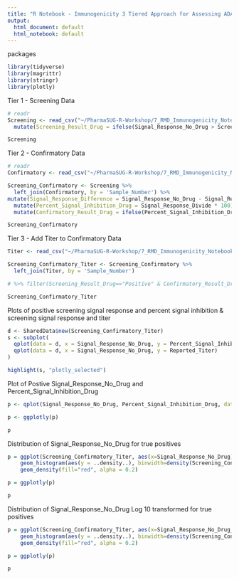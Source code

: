 ```yaml
---
title: "R Notebook - Immunogenicity 3 Tiered Approach for Assessing ADA Positive Samples"
output:
  html_document: default
  html_notebook: default
---
```


packages
```r
library(tidyverse)
library(magrittr)
library(stringr)
library(plotly)
```

Tier 1 - Screening Data
```r

# readr
Screening <- read_csv("~/PharmaSUG-R-Workshop/7_RMD_Immunogenicity_Notebook/Sample_ADA_Data_05062017_Screening.csv") %>% mutate(Screening_Cutpoint = 200) %>%
  mutate(Screening_Result_Drug = ifelse(Signal_Response_No_Drug > Screening_Cutpoint, "Positive", "Negative")) %>% mutate(Signal_Response_No_Drug_log10 = log10(Signal_Response_No_Drug)) %>% filter(Screening_Result_Drug=="Positive")

Screening
```

Tier 2 - Confirmatory Data
```r

# readr
Confirmatory <- read_csv("~/PharmaSUG-R-Workshop/7_RMD_Immunogenicity_Notebook/Sample_ADA_Data_05062017_Confirmatory.csv")

Screening_Confirmatory <- Screening %>%
  left_join(Confirmatory, by = 'Sample_Number') %>%
mutate(Signal_Response_Difference = Signal_Response_No_Drug - Signal_Response_Drug)  %>% mutate(Signal_Response_Divide = Signal_Response_Difference / Signal_Response_No_Drug)  %>%
  mutate(Percent_Signal_Inhibition_Drug = Signal_Response_Divide * 100) %>% mutate(Confirmatory_Cutpoint = 20) %>%
  mutate(Confirmatory_Result_Drug = ifelse(Percent_Signal_Inhibition_Drug > Confirmatory_Cutpoint, "Positive", "Negative")) %>% select(-Signal_Response_Difference, -Signal_Response_Divide)%>% filter(Confirmatory_Result_Drug=="Positive")

Screening_Confirmatory

```

Tier 3 - Add Titer to Confirmatory Data
```r

Titer <- read_csv("~/PharmaSUG-R-Workshop/7_RMD_Immunogenicity_Notebook/Sample_ADA_Data_05062017_Titer.csv")

Screening_Confirmatory_Titer <- Screening_Confirmatory %>%
  left_join(Titer, by = 'Sample_Number') 

# %>% filter(Screening_Result_Drug=="Positive" & Confirmatory_Result_Drug=="Positive")

Screening_Confirmatory_Titer

```

Plots of positive screening signal response and percent signal inhibition & screening signal response and titer

```r
d <- SharedData$new(Screening_Confirmatory_Titer)
s <- subplot(
  qplot(data = d, x = Signal_Response_No_Drug, y = Percent_Signal_Inhibition_Drug),
  qplot(data = d, x = Signal_Response_No_Drug, y = Reported_Titer)
)

highlight(s, "plotly_selected")
```


Plot of Postive Signal_Response_No_Drug and Percent_Signal_Inhibition_Drug
```r
p <- qplot(Signal_Response_No_Drug, Percent_Signal_Inhibition_Drug, data=Screening_Confirmatory_Titer, colour=Screening_Result_Drug)

p <- ggplotly(p)

p
```


Distribution of Signal_Response_No_Drug for true positives
```r

p = ggplot(Screening_Confirmatory_Titer, aes(x=Signal_Response_No_Drug)) +
    geom_histogram(aes(y = ..density..), binwidth=density(Screening_Confirmatory_Titer$Signal_Response_No_Drug)$bw) +
    geom_density(fill="red", alpha = 0.2)

p = ggplotly(p)

p

```

Distribution of Signal_Response_No_Drug Log 10 transformed for true positives
```r

p = ggplot(Screening_Confirmatory_Titer, aes(x=Signal_Response_No_Drug_log10)) +
    geom_histogram(aes(y = ..density..), binwidth=density(Screening_Confirmatory_Titer$Signal_Response_No_Drug_log10)$bw) +
    geom_density(fill="red", alpha = 0.2)

p = ggplotly(p)

p

```